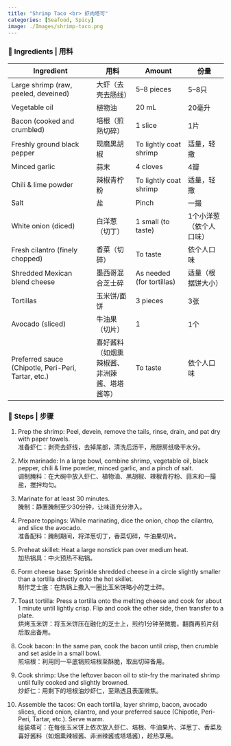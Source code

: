 ```yaml
---
title: "Shrimp Taco <br> 虾肉塔可"
categories: [Seafood, Spicy]
image: ./Images/shrimp-taco.png
---
```


### 🥣 Ingredients | 用料

| Ingredient | 用料 | Amount | 份量 |
|-------------|------|--------|------|
| Large shrimp (raw, peeled, deveined) | 大虾（去壳去肠线） | 5–8 pieces | 5–8只 |
| Vegetable oil | 植物油 | 20 mL | 20毫升 |
| Bacon (cooked and crumbled) | 培根（煎熟切碎） | 1 slice | 1片 |
| Freshly ground black pepper | 现磨黑胡椒 | To lightly coat shrimp | 适量，轻撒 |
| Minced garlic | 蒜末 | 4 cloves | 4瓣 |
| Chili & lime powder | 辣椒青柠粉 | To lightly coat shrimp | 适量，轻撒 |
| Salt | 盐 | Pinch | 一撮 |
| White onion (diced) | 白洋葱（切丁） | 1 small (to taste) | 1个小洋葱（依个人口味） |
| Fresh cilantro (finely chopped) | 香菜（切碎） | To taste | 依个人口味 |
| Shredded Mexican blend cheese | 墨西哥混合芝士碎 | As needed (for tortillas) | 适量（根据饼大小） |
| Tortillas | 玉米饼/面饼 | 3 pieces | 3张 |
| Avocado (sliced) | 牛油果（切片） | 1 | 1个 |
| Preferred sauce (Chipotle, Peri-Peri, Tartar, etc.) | 喜好酱料（如烟熏辣椒酱、非洲辣酱、塔塔酱等） | To taste | 依个人口味 |



### 🍴️ Steps | 步骤

1. Prep the shrimp: Peel, devein, remove the tails, rinse, drain, and pat dry with paper towels.  
   准备虾仁：剥壳去虾线，去掉尾部，清洗后沥干，用厨房纸吸干水分。

2. Mix marinade: In a large bowl, combine shrimp, vegetable oil, black pepper, chili & lime powder, minced garlic, and a pinch of salt.  
   调制腌料：在大碗中放入虾仁、植物油、黑胡椒、辣椒青柠粉、蒜末和一撮盐，搅拌均匀。

3. Marinate for at least 30 minutes.  
   腌制：静置腌制至少30分钟，让味道充分渗入。

4. Prepare toppings: While marinating, dice the onion, chop the cilantro, and slice the avocado.  
   准备配料：腌制期间，将洋葱切丁，香菜切碎，牛油果切片。

5. Preheat skillet: Heat a large nonstick pan over medium heat.  
   加热锅具：中火预热不粘锅。

6. Form cheese base: Sprinkle shredded cheese in a circle slightly smaller than a tortilla directly onto the hot skillet.  
   制作芝士底：在热锅上撒入一圈比玉米饼略小的芝士碎。

7. Toast tortilla: Press a tortilla onto the melting cheese and cook for about 1 minute until lightly crisp. Flip and cook the other side, then transfer to a plate.  
   烘烤玉米饼：将玉米饼压在融化的芝士上，煎约1分钟至微脆，翻面再煎片刻后取出备用。

8. Cook bacon: In the same pan, cook the bacon until crisp, then crumble and set aside in a small bowl.  
   煎培根：利用同一平底锅煎培根至酥脆，取出切碎备用。

9. Cook shrimp: Use the leftover bacon oil to stir-fry the marinated shrimp until fully cooked and slightly browned.  
   炒虾仁：用剩下的培根油炒虾仁，至熟透且表面微焦。

10. Assemble the tacos: On each tortilla, layer shrimp, bacon, avocado slices, diced onion, cilantro, and your preferred sauce (Chipotle, Peri-Peri, Tartar, etc.). Serve warm.  
    组装塔可：在每张玉米饼上依次放入虾仁、培根、牛油果片、洋葱丁、香菜及喜好酱料（如烟熏辣椒酱、非洲辣酱或塔塔酱），趁热享用。


